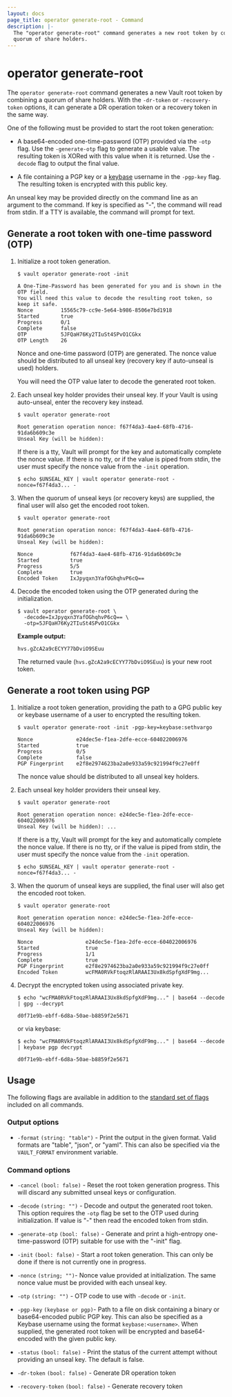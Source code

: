 ```yaml
---
layout: docs
page_title: operator generate-root - Command
description: |-
  The "operator generate-root" command generates a new root token by combining a
  quorum of share holders.
---
```


# operator generate-root

The `operator generate-root` command generates a new Vault root token by
combining a quorum of share holders. With the `-dr-token` or `-recovery-token`
options, it can generate a DR operation token or a recovery token in the same
way.

One of the following must be provided to start the root token generation:

- A base64-encoded one-time-password (OTP) provided via the `-otp` flag. Use the
  `-generate-otp` flag to generate a usable value. The resulting token is XORed
  with this value when it is returned. Use the `-decode` flag to output the
  final value.

- A file containing a PGP key or a
  [keybase](/vault/docs/concepts/pgp-gpg-keybase) username in the `-pgp-key`
  flag. The resulting token is encrypted with this public key.

An unseal key may be provided directly on the command line as an argument to the
command. If key is specified as "-", the command will read from stdin. If a TTY
is available, the command will prompt for text.


## Generate a root token with one-time password (OTP)

1. Initialize a root token generation.

   ```shell-session
   $ vault operator generate-root -init

   A One-Time-Password has been generated for you and is shown in the OTP field.
   You will need this value to decode the resulting root token, so keep it safe.
   Nonce         15565c79-cc9e-5e64-b986-8506e7bd1918
   Started       true
   Progress      0/1
   Complete      false
   OTP           5JFQaH76Ky2TIuSt4SPvO1CGkx
   OTP Length    26
   ```

   Nonce and one-time password (OTP) are generated. The nonce value should be
   distributed to all unseal key (recovery key if auto-unseal is used) holders.

   <Note title="Copy the OTP value">

   You will need the OTP value later to decode the generated root token.

   </Note>

1. Each unseal key holder provides their unseal key. If your Vault is using
   auto-unseal, enter the recovery key instead.

   ```shell-session
   $ vault operator generate-root

   Root generation operation nonce: f67f4da3-4ae4-68fb-4716-91da6b609c3e
   Unseal Key (will be hidden):
   ```

   If there is a tty, Vault will prompt for the key and automatically
   complete the nonce value. If there is no tty, or if the value is piped
   from stdin, the user must specify the nonce value from the `-init`
   operation.

   ```shell-session
   $ echo $UNSEAL_KEY | vault operator generate-root -nonce=f67f4da3... -
   ```

1. When the quorum of unseal keys (or recovery keys) are supplied, the final
   user will also get the encoded root token.

   ```shell-session
   $ vault operator generate-root

   Root generation operation nonce: f67f4da3-4ae4-68fb-4716-91da6b609c3e
   Unseal Key (will be hidden):

   Nonce            f67f4da3-4ae4-68fb-4716-91da6b609c3e
   Started          true
   Progress         5/5
   Complete         true
   Encoded Token    IxJpyqxn3YafOGhqhvP6cQ==
   ```

1. Decode the encoded token using the OTP generated during the initialization.

   ```shell-session
   $ vault operator generate-root \
     -decode=IxJpyqxn3YafOGhqhvP6cQ== \
     -otp=5JFQaH76Ky2TIuSt4SPvO1CGkx
   ```

   **Example output:**

   <CodeBlockConfig hideClipboard>

   ```plaintext
   hvs.gZcA2a9cECYY77bDviO9SEuu
   ```

   </CodeBlockConfig>

   The returned vaule (`hvs.gZcA2a9cECYY77bDviO9SEuu`) is your new root token.

## Generate a root token using PGP

1. Initialize a root token generation, providing the path to a GPG public key or
   keybase username of a user to encrypted the resulting token.

   ```shell-session
   $ vault operator generate-root -init -pgp-key=keybase:sethvargo

   Nonce              e24dec5e-f1ea-2dfe-ecce-604022006976
   Started            true
   Progress           0/5
   Complete           false
   PGP Fingerprint    e2f8e2974623ba2a0e933a59c921994f9c27e0ff
   ```

   The nonce value should be distributed to all unseal key holders.

1. Each unseal key holder providers their unseal key.

   ```shell-session
   $ vault operator generate-root

   Root generation operation nonce: e24dec5e-f1ea-2dfe-ecce-604022006976
   Unseal Key (will be hidden): ...
   ```

   If there is a tty, Vault will prompt for the key and automatically
   complete the nonce value. If there is no tty, or if the value is piped
   from stdin, the user must specify the nonce value from the `-init`
   operation.

   ```shell-session
   $ echo $UNSEAL_KEY | vault operator generate-root -nonce=f67f4da3... -
   ```

1. When the quorum of unseal keys are supplied, the final user will also get the
   encoded root token.

   ```shell-session
   $ vault operator generate-root

   Root generation operation nonce: e24dec5e-f1ea-2dfe-ecce-604022006976
   Unseal Key (will be hidden):

   Nonce                 e24dec5e-f1ea-2dfe-ecce-604022006976
   Started               true
   Progress              1/1
   Complete              true
   PGP Fingerprint       e2f8e2974623ba2a0e933a59c921994f9c27e0ff
   Encoded Token         wcFMA0RVkFtoqzRlARAAI3Ux8kdSpfgXdF9mg...
   ```

1. Decrypt the encrypted token using associated private key.

   ```shell-session
   $ echo "wcFMA0RVkFtoqzRlARAAI3Ux8kdSpfgXdF9mg..." | base64 --decode | gpg --decrypt

   d0f71e9b-ebff-6d8a-50ae-b8859f2e5671
   ```

   or via keybase:

   ```shell-session
   $ echo "wcFMA0RVkFtoqzRlARAAI3Ux8kdSpfgXdF9mg..." | base64 --decode | keybase pgp decrypt

   d0f71e9b-ebff-6d8a-50ae-b8859f2e5671
   ```

## Usage

The following flags are available in addition to the [standard set of
flags](/vault/docs/commands) included on all commands.

### Output options

- `-format` `(string: "table")` - Print the output in the given format. Valid
  formats are "table", "json", or "yaml". This can also be specified via the
  `VAULT_FORMAT` environment variable.

### Command options

- `-cancel` `(bool: false)` - Reset the root token generation progress. This
  will discard any submitted unseal keys or configuration.

- `-decode` `(string: "")` - Decode and output the generated root token. This
  option requires the `-otp` flag be set to the OTP used during initialization.
  If value is "-" then read the encoded token from stdin.

- `-generate-otp` `(bool: false)` - Generate and print a high-entropy
  one-time-password (OTP) suitable for use with the "-init" flag.

- `-init` `(bool: false)` - Start a root token generation. This can only be done
  if there is not currently one in progress.

- `-nonce` `(string; "")`- Nonce value provided at initialization. The same
  nonce value must be provided with each unseal key.

- `-otp` `(string: "")` - OTP code to use with `-decode` or `-init`.

- `-pgp-key` `(keybase or pgp)`- Path to a file on disk containing a binary or
  base64-encoded public PGP key. This can also be specified as a Keybase
  username using the format `keybase:<username>`. When supplied, the generated
  root token will be encrypted and base64-encoded with the given public key.

- `-status` `(bool: false)` - Print the status of the current attempt without
  providing an unseal key. The default is false.

- `-dr-token` `(bool: false)` - Generate DR operation token

- `-recovery-token` `(bool: false)` - Generate recovery token
